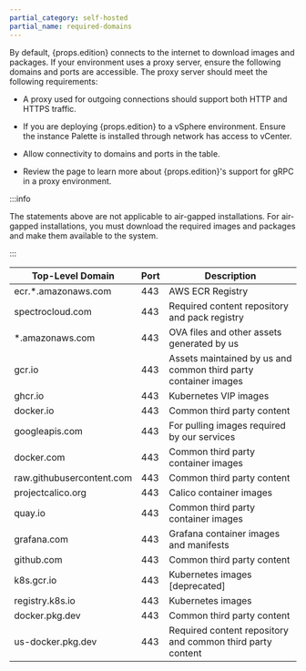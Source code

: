 ```yaml
---
partial_category: self-hosted
partial_name: required-domains
---
```



By default, {props.edition} connects to the internet to download images and packages. If your environment uses a proxy server, ensure the
following domains and ports are accessible. The proxy server should meet the following requirements:

- A proxy used for outgoing connections should support both HTTP and HTTPS traffic.

- If you are deploying {props.edition} to a vSphere environment. Ensure the instance Palette is installed through network has
  access to vCenter.

- Allow connectivity to domains and ports in the table.


<!-- prettier-ignore -->
- Review the <VersionedLink text="gRPC and Proxies" url="/architecture/grps-proxy/"  /> page to learn more about {props.edition}'s support for gRPC in a proxy environment.

:::info

The statements above are not applicable to air-gapped installations. For air-gapped installations, you must download the required images and packages and make them available to the system. 

:::


  | **Top-Level Domain**      | **Port** | **Description**                                       |
  | ------------------------- | -------- | ----------------------------------------------------- |
  | ecr.*.amazonaws.com       | 443      | AWS ECR Registry                                      |
  | spectrocloud.com          | 443      | Required content repository and pack registry         |
  | *.amazonaws.com           | 443      |  OVA files and other assets generated by us           |
  | gcr.io                    | 443      | Assets maintained by us and common third party container images |
  | ghcr.io                   | 443      | Kubernetes VIP images                                 |
  | docker.io                 | 443      | Common third party content                            |
  | googleapis.com            | 443      | For pulling images required by our services           |
  | docker.com                | 443      | Common third party container images                   |
  | raw.githubusercontent.com | 443      | Common third party content                            |
  | projectcalico.org         | 443      | Calico container images                               |
  | quay.io                   | 443      | Common third party container images                   |
  | grafana.com               | 443      | Grafana container images and manifests                |
  | github.com                | 443      | Common third party content                            |
  | k8s.gcr.io                | 443      | Kubernetes images [deprecated]                        |
  | registry.k8s.io           | 443      | Kubernetes images                                     |
  | docker.pkg.dev            | 443      | Common third party content                            |
  | us-docker.pkg.dev         | 443      | Required content repository and common third party content |                            |